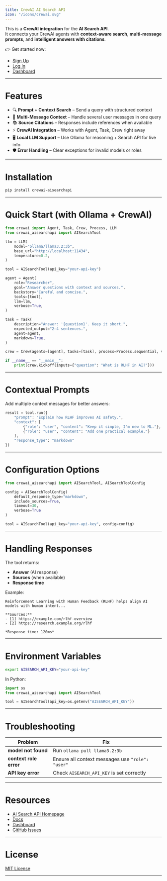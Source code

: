 ```yaml
---
title: CrewAI AI Search API
icon: "/icons/crewai.svg"
---
```


This is a **CrewAI integration** for the **AI Search API**.  
It connects your CrewAI agents with **context-aware search**, **multi-message prompts**, and **intelligent answers with citations**.

👉 Get started now:
- [Sign Up](https://app.aisearchapi.io/join)
- [Log In](https://app.aisearchapi.io/login)
- [Dashboard](https://app.aisearchapi.io/dashboard)

---

# Features

- 🔍 **Prompt + Context Search** – Send a query with structured context  
- 💬 **Multi-Message Context** – Handle several user messages in one query  
- 📚 **Source Citations** – Responses include references when available  
- ⚡ **CrewAI Integration** – Works with Agent, Task, Crew right away  
- 🖥️ **Local LLM Support** – Use Ollama for reasoning + Search API for live info  
- 🛡️ **Error Handling** – Clear exceptions for invalid models or roles  

---

# Installation

```bash
pip install crewai-aisearchapi
```

---

# Quick Start (with Ollama + CrewAI)

```python
from crewai import Agent, Task, Crew, Process, LLM
from crewai_aisearchapi import AISearchTool

llm = LLM(
    model="ollama/llama3.2:3b",
    base_url="http://localhost:11434",
    temperature=0.2,
)

tool = AISearchTool(api_key="your-api-key")

agent = Agent(
    role="Researcher",
    goal="Answer questions with context and sources.",
    backstory="Careful and concise.",
    tools=[tool],
    llm=llm,
    verbose=True,
)

task = Task(
    description="Answer: '{question}'. Keep it short.",
    expected_output="2–4 sentences.",
    agent=agent,
    markdown=True,
)

crew = Crew(agents=[agent], tasks=[task], process=Process.sequential, verbose=True)

if __name__ == "__main__":
    print(crew.kickoff(inputs={"question": "What is RLHF in AI?"}))
```

---

# Contextual Prompts

Add multiple context messages for better answers:

```python
result = tool.run({
    "prompt": "Explain how RLHF improves AI safety.",
    "context": [
        {"role": "user", "content": "Keep it simple, I'm new to ML."},
        {"role": "user", "content": "Add one practical example."}
    ],
    "response_type": "markdown"
})
```

---

# Configuration Options

```python
from crewai_aisearchapi import AISearchTool, AISearchToolConfig

config = AISearchToolConfig(
    default_response_type="markdown",
    include_sources=True,
    timeout=30,
    verbose=True
)

tool = AISearchTool(api_key="your-api-key", config=config)
```

---

# Handling Responses

The tool returns:

- **Answer** (AI response)  
- **Sources** (when available)  
- **Response time**  

Example:

```text
Reinforcement Learning with Human Feedback (RLHF) helps align AI models with human intent...

**Sources:**
- [1] https://example.com/rlhf-overview
- [2] https://research.example.org/rlhf

*Response time: 120ms*
```

---

# Environment Variables

```bash
export AISEARCH_API_KEY="your-api-key"
```

In Python:

```python
import os
from crewai_aisearchapi import AISearchTool

tool = AISearchTool(api_key=os.getenv("AISEARCH_API_KEY"))
```

---

# Troubleshooting

| Problem | Fix |
|---------|-----|
| **model not found** | Run `ollama pull llama3.2:3b` |
| **context role error** | Ensure all context messages use `"role": "user"` |
| **API key error** | Check `AISEARCH_API_KEY` is set correctly |

---

# Resources

- [AI Search API Homepage](https://aisearchapi.io)  
- [Docs](https://docs.aisearchapi.io)  
- [Dashboard](https://app.aisearchapi.io/dashboard)  
- [GitHub Issues](https://github.com/aisearchapi/aisearchapi-py/issues)  

---

# License

[MIT License](https://github.com/aisearchapi/aisearchapi-crew-ai/blob/main/LICENSE)

---
